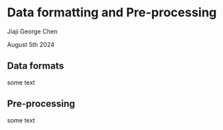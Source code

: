 # Data formatting and Pre-processing

Jiaji George Chen

August 5th 2024

## Data formats

some text

## Pre-processing

some text
